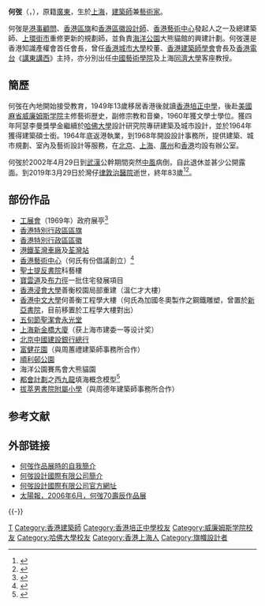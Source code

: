 {{noteTA
|G1=USStates
|1=zh-cn:威廉姆斯; zh-tw:威廉斯; zh-hk:威廉士;
}}
{{Infobox_officeholder
| name = Ho Tao<br>何弢
| image= [[File:Ho_Tao,_2019.jpeg|250px]]
| office = 
| term_start = 
| term_end = 
| birth_date={{birth date|1936|7|17}}
| birth_place={{ROC-1928}}[[上海市_(中華民國)|上海市]]
| death_date={{death date and age|2019|3|29|1936|7|17}}
| death_place={{HKG}}[[灣仔|灣仔]][[律敦治醫院|律敦治醫院]]
| spouse =
| party=
| educate=
* [[香港培正中學|香港培正中學]]
* [[威廉姆斯學院|威廉姆斯學院]]藝術歴史文學士
* [[哈佛大學|哈佛大學]]建築碩士
}}
'''何弢'''（{{lang-en|'''Ho Tao'''}}，{{bd|1936年|7月17日|2019年|3月29日|H何}}），原籍[[廣東|廣東]]，生於[[上海|上海]]，[[建築師|建築師]]兼[[藝術家|藝術家]]。

何弢是[[港事顧問|港事顧問]]、[[香港區旗|香港區旗]]和[[香港區徽|香港區徽]][[設計師|設計師]]、[[香港藝術中心|香港藝術中心]]發起人之一及總建築師、[[西港城|上環街市]]重修更新的規劃師，並負責[[海洋公園|海洋公園]]大熊貓館的興建計劃。何弢還是香港知識產權會首任會長，曾任[[香港城市大學|香港城市大學]]校董、[[香港建築師學會|香港建築師學會]]會長及[[香港電台|香港電台]]《[[講東講西|講東講西]]》主持，亦分別出任[[中國藝術學院|中國藝術學院]]及上海[[同濟大學|同濟大學]]客座教授。

== 簡歷 ==
何弢在內地開始接受教育，1949年13歲移居香港後就讀[[香港培正中學|香港培正中學]]，後赴[[美國|美國]][[麻省|麻省]][[威廉姆斯学院|威廉姆斯学院]]主修藝術歴史，副修宗教和音樂，1960年獲文學士學位。獲四年阿瑟李曼獎學金繼續於[[哈佛大學|哈佛大學]]設計研究院專研建築及城市設計，並於1964年獲得建築碩士銜。1964年底返港執業，到1968年開設設計事務所，提供建築、城市規劃、室內及藝術設計等服務，在[[北京|北京]]、[[上海|上海]]、[[廣州|廣州]]和[[香港|香港]]均設有辦公室。

何弢於2002年4月29日到[[武漢|武漢]]公幹期間突然[[中風|中風]]病倒，自此退休並甚少公開露面。到2019年3月29日於灣仔[[律敦治醫院|律敦治醫院]]逝世，終年83歲<ref>{{cite news |title=香港區旗區徽設計者何弢於離世 終年83歲 |url=https://hk.news.appledaily.com/local/realtime/article/20190331/59430115 |accessdate=2019-03-30 |work=蘋果日報 |date=2019-03-30 |archive-date=2019-03-30 |archive-url=https://web.archive.org/web/20190330162209/https://hk.news.appledaily.com/local/realtime/article/20190331/59430115 |dead-url=no }}</ref><ref>{{Cite news |url=https://news.mingpao.com/ins/%e6%b8%af%e8%81%9e/article/20190330/s00001/1553950897842/%e5%8d%80%e6%97%97%e5%8d%80%e5%be%bd%e8%a8%ad%e8%a8%88%e8%80%85-%e5%90%8d%e5%bb%ba%e7%af%89%e5%b8%ab%e4%bd%95%e5%bc%a2%e9%80%9d%e4%b8%96 |title=區旗區徽設計者 名建築師何弢逝世 |accessdate=2019-04-01 |date=2019-03-30 |work=明報}}</ref>。

== 部份作品 ==
* [[工展會|工展會]]（1969年）政府展亭<ref>{{Cite web |title=悼藝術中心建築師何弢 Tao Ho　從工展會到中央圖書館事件 |url=https://www.thestandnews.com/culture/悼藝術中心建築師何弢-tao-ho-從工展會到中央圖書館事件/|accessdate=2021-01-24|author=黎雋維 Charles Lai |date=2019-03-31 |publisher=立場新聞 |language=zh |archive-url=https://web.archive.org/web/20210623181627/https://www.thestandnews.com/culture/%E6%82%BC%E8%97%9D%E8%A1%93%E4%B8%AD%E5%BF%83%E5%BB%BA%E7%AF%89%E5%B8%AB%E4%BD%95%E5%BC%A2-tao-ho-%E5%BE%9E%E5%B7%A5%E5%B1%95%E6%9C%83%E5%88%B0%E4%B8%AD%E5%A4%AE%E5%9C%96%E6%9B%B8%E9%A4%A8%E4%BA%8B%E4%BB%B6/ |archive-date=2021-06-23 |dead-url=yes}}</ref>
* [[香港特別行政區區旗|香港特別行政區區旗]]
* [[香港特別行政區區徽|香港特別行政區區徽]]
* [[港鐵荃灣車廠|港鐵荃灣車廠]]及[[荃灣站|荃灣站]]
* [[香港藝術中心|香港藝術中心]]（何氏有份倡議創立）<ref>{{Cite web|title=Tao Ho: Hong Kong's Underrated Design Legend|url=https://zolimacitymag.com/tao-ho-hong-kongs-underrated-design-legend/|accessdate=2020-09-23|author=Christopher DeWolf|date=2020-04-29|format=|publisher=Zolima CityMag|language=en}}</ref>
* [[聖士提反書院|聖士提反書院]]科藝樓
* [[寶雲道|寶雲道]]及[[布力徑|布力徑]]一批住宅發展項目
* [[香港浸會大學|香港浸會大學]]善衡校園局部重建（溫仁才大樓）
* [[香港中文大學|香港中文大學]]何善衡工程學大樓（何氏為加國冬奧製作之鋼鐵雕塑，曾置於[[新亞書院|新亞書院]]，目前移置於工程學大樓對出）
* [[五旬節聖潔會|五旬節聖潔會]][[永光堂|永光堂]]
* [[上海|上海]][[新金橋大廈|新金橋大廈]]（获上海市建委一等设计奖）
* [[北京|北京]][[中國建設銀行總行|中國建設銀行總行]]
* [[富健花園|富健花園]]（與周蕙禮建築師事務所合作）
* [[順利邨公園|順利邨公園]]
* 海洋公園賽馬會大熊貓園
* [[都會計劃|都會計劃]]之[[西九龍|西九龍]]填海概念模型<ref>{{Cite web|title=大都市計劃—西九龍填海概念模型，香港 - M+藏品系列|url=https://collections.mplus.org.hk/tc/objects/site-model-metroplan-west-kowloon-reclamation-concept-hong-kong-2013160|accessdate=2020-05-11|author=何弢|date=2013|format=|publisher=西九文化區 M+|language=}}</ref>
* [[拔萃男書院附屬小學|拔萃男書院附屬小學]]（與周德年建築師事務所合作）

== 参考文献 ==
{{Reflist}}

== 外部链接 ==
{{commonscat|Tao Ho}}
* [https://web.archive.org/web/20090920135315/http://www.archicentre.hk/download/e-news_200606.pdf 何弢作品展時的自我簡介]
* [http://www.buildhr.com/personal/user_show_company.php?id=1081312 何弢設計國際有限公司簡介]
* [https://web.archive.org/web/20080514181710/http://www1.zhaopin.com/Company/taoho/ 何弢設計國際有限公司官方網址]
* [http://the-sun.on.cc/channels/news/20060611/20060611031413_0000.html 太陽報，2006年6月，何弢70壽辰作品展]

{{-}}
{{Authority control}}
{{DEFAULTSORT:Ho, Tao}}

[[Category:何姓|T]]
[[Category:香港建築師|Category:香港建築師]]
[[Category:香港培正中學校友|Category:香港培正中學校友]]
[[Category:威廉姆斯学院校友|Category:威廉姆斯学院校友]]
[[Category:哈佛大學校友|Category:哈佛大學校友]]
[[Category:香港上海人|Category:香港上海人]]
[[Category:旗幟設計者|Category:旗幟設計者]]